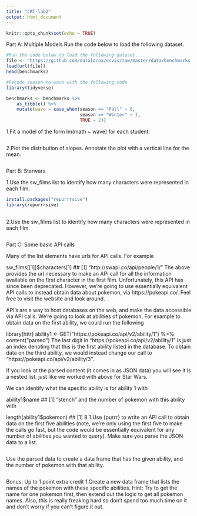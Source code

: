 ```yaml
---
title: "CRT-lab2"
output: html_document
---
```


```r
knitr::opts_chunk$set(echo = TRUE)
```
Part A: Multiple Models
Run the code below to load the following dataset.
```r

#Run the code below to load the following dataset.
file <- "https://github.com/datalorax/esvis/raw/master/data/benchmarks.rda"
load(url(file))
head(benchmarks)

#Recode season to wave with the following code
library(tidyverse)

benchmarks <- benchmarks %>%
	as_tibble() %>%
	mutate(wave = case_when(season == "Fall" ~ 0,
	                        season == "Winter" ~ 1,
	                        TRUE ~ 2))


```

1.Fit a model of the form lm(math ~ wave) for each student.
```r

```

2.Plot the distribution of slopes. Annotate the plot with a vertical line for the mean.
```r

```


Part B: Starwars 

1.Use the sw_films list to identify how many characters were represented in each film.

```r
install.packages("repurrrsive")
library(repurrrsive)
 

```

2.Use the sw_films list to identify how many characters were represented in each film.

```r



```

Part C: Some basic API calls

Many of the list elements have urls for API calls. For example

sw_films[[1]]$characters[1]
## [1] "http://swapi.co/api/people/1/"
The above provides the url necessary to make an API call for all the information available on the first character in the first film. Unfortunately, this API has since been deprecated. However, we’re going to use essentially equivalent API calls to instead obtain data about pokemon, via https://pokeapi.co/. Feel free to visit the website and look around.

API’s are a way to host databases on the web, and make the data accessible via API calls. We’re going to look at abilities of pokemon. For example to obtain data on the first ability, we could run the following

library(httr)
ability1 <- GET("https://pokeapi.co/api/v2/ability/1") %>%
	content("parsed") 
The last digit in "https://pokeapi.co/api/v2/ability/1" is just an index denoting that this is the first ability listed in the database. To obtain data on the third ability, we would instead change our call to "https://pokeapi.co/api/v2/ability/3".

If you look at the parsed content (it comes in as JSON data) you will see it is a nested list, just like we worked with above for Star Wars.

We can identify what the specific ability is for ability 1 with

ability1$name
## [1] "stench"
and the number of pokemon with this ability with

length(ability1$pokemon)
## [1] 8
1.Use {purrr} to write an API call to obtain data on the first five abilities (note, we’re only using the first five to make the calls go fast, but the code would be essentially equivalent for any number of abilities you wanted to query). Make sure you parse the JSON data to a list.

```r

```

Use the parsed data to create a data frame that has the given ability, and the number of pokemon with that ability.

```r


```

Bonus: Up to 1 point extra credit
1.Create a new data frame that lists the names of the pokemon with these specific abilities.
Hint: Try to get the name for one pokemon first, then extend out the logic to get all pokemon names. Also, this is really freaking hard so don’t spend too much time on it and don’t worry if you can’t figure it out.

```r

```
